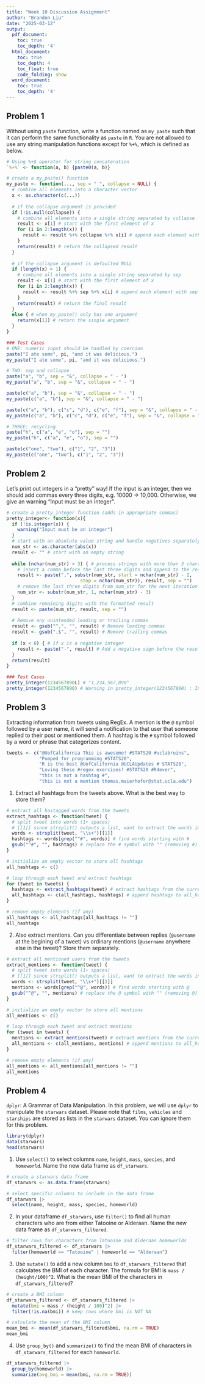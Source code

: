 ```yaml
---
title: "Week 10 Discussion Assignment"
author: "Brandon Liu"
date: "2025-03-12"
output:
  pdf_document:
    toc: true
    toc_depth: '4'
  html_document:
    toc: true
    toc_depth: 4
    toc_float: true
    code_folding: show
  word_document:
    toc: true
    toc_depth: '4'
---
```

\newpage

## Problem 1
Without using `paste` function, write a function named as `my_paste` such that it can perform the same functionality as `paste` in `R`. You are not allowed to use any string manipulation functions except for `%+%`, which is defined as below.
```r
# Using %+$ operator for string concatenation
`%+%` <- function(a, b) {paste0(a, b)}

# create a my_paste() function
my_paste <- function(..., sep = " ", collapse = NULL) {
  # combine all elements into a character vector
  x <- as.character(c(...))
  
  # if the collapse argument is provided
  if (!is.null(collapse)) {
    # combine all elements into a single string separated by collapse
    result <- x[1] # start with the first element of x
    for (i in 2:length(x)) {
      result <- result %+% collapse %+% x[i] # append each element with collapse
    }
    return(result) # return the collapsed result
  }
  
  # if the collapse argument is defaulted NULL
  if (length(x) > 1) {
    # combine all elements into a single string separated by sep
    result <- x[1] # start with the first element of x
    for (i in 2:length(x)) {
      result <- result %+% sep %+% x[i] # append each element with sep
    }
    return(result) # return the final result
  }
  else { # when my_paste() only has one argument
    return(x[1]) # return the single argument
  }
}

### Test Cases
# ONE: numeric input should be handled by coercion
paste("I ate some", pi, "and it was delicious.")
my_paste("I ate some", pi, "and it was delicious.")

# TWO: sep and collapse
paste("a", "b", sep = "&", collapse = " - ")
my_paste("a", "b", sep = "&", collapse = " - ")

paste(c("a", "b"), sep = "&", collapse = " - ")
my_paste(c("a", "b"), sep = "&", collapse = " - ")

paste(c("a", "b"), c("c", "d"), c("e", "f"), sep = "&", collapse = " - ")
my_paste(c("a", "b"), c("c", "d"), c("e", "f"), sep = "&", collapse = " - ")

# THREE: recycling
paste("h", c("a", "e", "o"), sep = "")
my_paste("h", c("a", "e", "o"), sep = "")

paste(c("one", "two"), c("1", "2", "3"))
my_paste(c("one", "two"), c("1", "2", "3"))
```
\newpage

## Problem 2
Let's print out integers in a "pretty" way! If the input is an integer, then we should add commas every three digits, e.g. 10000 -> 10,000. Otherwise, we give an warning "Input must be an integer".
```r
# create a pretty_integer function (adds in appropriate commas)
pretty_integer<- function(x){
  if (!is.integer(x)) {
    warning("Input must be an integer")
  }
  # start with an absolute value string and handle negatives separately
  num_str <- as.character(abs(x))
  result <- "" # start with an empty string
  
  while (nchar(num_str) > 3) { # process strings with more than 3 characters
    # insert a comma before the last three digits and append to the result
    result <- paste(",", substr(num_str, start = nchar(num_str) - 2, 
                           stop = nchar(num_str)), result, sep = "")
    # remove the last three digits from num_str for the next iteration
    num_str <- substr(num_str, 1, nchar(num_str) - 3)
  }
  # combine remaining digits with the formatted result
  result <- paste(num_str, result, sep = "")
  
  # Remove any unintended leading or trailing commas
  result <- gsub("^,", "", result) # Remove leading commas
  result <- gsub(",$", "", result) # Remove trailing commas
  
  if (x < 0) { # if x is a negative integer
    result <- paste("-", result) # Add a negative sign before the result
  }
  return(result)
}

### Test Cases
pretty_integer(1234567890L) # "1,234,567,890"
pretty_integer(1234567890) # Warning in pretty_integer(1234567890) : Input must be an integer.
```
\newpage

## Problem 3
Extracting information from tweets using RegEx. A mention is the `@` symbol followed by a user name, it will send a notification to that user that someone replied to their post or mentioned them. A hashtag is the `#` symbol followed by a word or phrase that categorizes content.
```r
tweets <- c("@UofCalifornia This is awesome! #STATS20 #uclabruins", 
            "Pumped for programming #STATS20", 
            "R is the best @UofCalifornia @UCLAUpdates # STATS20",
            "Loving these #regex exercises! #STATS20 #R4ever",
            "this is not a hashtag #",
            "this is not a mention thomas.maierhofer@stat.ucla.edu")
```

(1) Extract all hashtags from the tweets above. What is the best way to store them?
```r
# extract all hastagged words from the tweets
extract_hashtags <- function(tweet) {
  # split tweet into words (1+ spaces)
  # [[1]] since strsplit() outputs a list, want to extract the words in the list
  words <- strsplit(tweet, "\\s+")[[1]]
  hashtags <- words[grep("^#", words)] # find words starting with #
  gsub("^#", "", hashtags) # replace the # symbol with "" (removing #)
}

# initialize an empty vector to store all hashtags
all_hashtags <- c()

# loop through each tweet and extract hashtags
for (tweet in tweets) {
  hashtags <- extract_hashtags(tweet) # extract hashtags from the current tweet
  all_hashtags <- c(all_hashtags, hashtags) # append hashtags to all_hastags
}

# remove empty elements (if any)
all_hashtags <- all_hashtags[all_hashtags != ""]
all_hashtags
```

(2) Also extract mentions. Can you differentiate between replies (`@username` at the begining of a tweet) vs ordinary mentions (`@username` anywhere else in the tweet)? Store them separately. 
```r
# extract all mentioned users from the tweets
extract_mentions <- function(tweet) {
  # split tweet into words (1+ spaces)
  # [[1]] since strsplit() outputs a list, want to extract the words in the list
  words <- strsplit(tweet, "\\s+")[[1]]
  mentions <- words[grep("^@", words)] # find words starting with @
  gsub("^@", "", mentions) # replace the @ symbol with "" (removing @)
}

# initialize an empty vector to store all mentions
all_mentions <- c()

# loop through each tweet and extract mentions
for (tweet in tweets) {
  mentions <- extract_mentions(tweet) # extract mentions from the current tweet
  all_mentions <- c(all_mentions, mentions) # append mentions to all_hastags
}

# remove empty elements (if any)
all_mentions <- all_mentions[all_mentions != ""]
all_mentions
```
\newpage

## Problem 4
`dplyr`: A Grammar of Data Manipulation. In this problem, we will use `dplyr` to manipulate the `starwars` dataset. Please note that `films`, `vehicles` and `starships` are stored as lists in the `starwars` dataset. You can ignore them for this problem.
```r
library(dplyr)
data(starwars)
head(starwars)
```
(1) Use `select()` to select columns `name`, `height`, `mass`, `species`, and `homeworld`. Name the new data frame as `df_starwars`.
```r
# create a starwars data frame
df_starwars <- as.data.frame(starwars)
```

```r
# select specific columns to include in the data frame
df_starwars |>
  select(name, height, mass, species, homeworld)
```

(2) In your dataframe `df_starwars`, use `filter()` to find all human characters who are from either Tatooine or Alderaan. Name the new data frame as `df_starwars_filtered`.
```r
# filter rows for characters from Tatooine and Alderaan homeworlds
df_starwars_filtered <- df_starwars |>
  filter(homeworld == "Tatooine" | homeworld == "Alderaan")
```

(3) Use `mutate()` to add a new column `bmi` to `df_starwars_filtered` that calculates the BMI of each character. The formula for BMI is `mass / (height/100)^2`. What is the mean BMI of the characters in `df_starwars_filtered`?
```r
# create a BMI column
df_starwars_filtered <- df_starwars_filtered |>
  mutate(bmi = mass / (height / 100)^2) |>
  filter(!is.na(bmi)) # keep rows where bmi is NOT NA
```

```r
# calculate the mean of the BMI column
mean_bmi <- mean(df_starwars_filtered$bmi, na.rm = TRUE)
mean_bmi
```

(4) Use `group_by()` and `summarize()` to find the mean BMI of characters in `df_starwars_filtered` for each `homeworld`.
```r
df_starwars_filtered |>
  group_by(homeworld) |>
  summarize(avg_bmi = mean(bmi, na.rm = TRUE))
```
